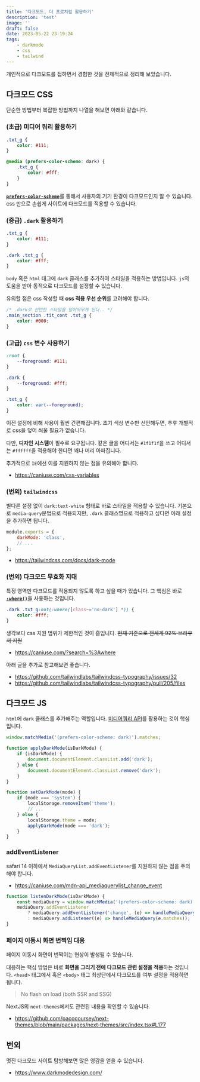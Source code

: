 ```yaml
---
title: '다크모드, 더 프로처럼 활용하기'
description: 'test'
image: ''
draft: false
date: 2023-05-22 23:19:24
tags:
    - darkmode
    - css
    - tailwind
---
```


개인적으로 다크모드를 접하면서 경험한 것을 전체적으로 정리해 보았습니다.

## 다크모드 CSS

단순한 방법부터 복잡한 방법까지 나열을 해보면 아래와 같습니다.

### (초급) 미디어 쿼리 활용하기

```scss
.txt_g {
    color: #111;
}

@media (prefers-color-scheme: dark) {
    .txt_g {
        color: #fff;
    }
}
```

[**`prefers-color-scheme`**](https://developer.mozilla.org/en-US/docs/Web/CSS/@media/prefers-color-scheme)를 통해서 사용자의 기기 환경이 다크모드인지 알 수 있습니다.
css 만으로 손쉽게 사이트에 다크모드를 적용할 수 있습니다.

### (중급) `.dark` 활용하기

```css
.txt_g {
    color: #111;
}

.dark .txt_g {
    color: #fff;
}
```

`body` 혹은 `html` 태그에 `dark` 클래스를 추가하여 스타일을 적용하는 방법입니다.
`js`의 도움을 받아 동적으로 다크모드를 설정할 수 있습니다.

유의할 점은 css 작성할 때 **css 적용 우선 순위**를 고려해야 합니다.

```css
/* .dark로 선언한 스타일을 덮어씌우게 된다.. */
.main_section .tit_cont .txt_g {
    color: #000;
}
```

### (고급) `css` 변수 사용하기

```css
:root {
    --foreground: #111;
}

.dark {
    --foreground: #fff;
}

.txt_g {
    color: var(--foreground);
}
```

이전 설정에 비해 사용이 훨씬 간편해집니다.
초기 색상 변수만 선언해두면, 추후 개별적로 css을 덮어 씌울 필요가 없습니다.

다만, **디자인 시스템**이 필수로 요구됩니다.
같은 글을 어디서는 `#1f1f1f`을 쓰고 어디서는 `#ffffff`을 적용해야 한다면 꽤나 머리 아파집니다.

추가적으로 `IE`에선 이를 지원하지 않는 점을 유의해야 합니다.

-   https://caniuse.com/css-variables

### (번외) `tailwindcss`

별다른 설정 없이 `dark:text-white` 형태로 바로 스타일을 적용할 수 있습니다.
기본으로 `media-query`문법으로 적용되지만, `.dark` 클래스명으로 적용하고 싶다면 아래 설정을 추가하면 됩니다.

```js title="tailwind.config.js" {2}
module.exports = {
    darkMode: 'class',
    // ...
};
```

-   https://tailwindcss.com/docs/dark-mode

### (번외) 다크모드 무효화 지대

특정 영역만 다크모드를 적용되지 않도록 하고 싶을 때가 있습니다.
그 핵심은 바로 [**`:where()`**](https://developer.mozilla.org/en-US/docs/Web/CSS/:where)을 사용하는 것입니다.

```css
.dark .txt_g:not(:where([class~='no-dark'] *)) {
    color: #fff;
}
```

생각보다 css 지원 범위가 제한적인 것이 흠입니다. ~~현재 기준으로 전세계 92% 브라우저 지원~~

-   https://caniuse.com/?search=%3Awhere

아래 글을 추가로 참고해보면 좋습니다.

-   https://github.com/tailwindlabs/tailwindcss-typography/issues/32
-   https://github.com/tailwindlabs/tailwindcss-typography/pull/205/files

## 다크모드 JS

`html`에 `dark` 클래스를 추가해주는 역할입니다.
[미디어쿼리 API](https://developer.mozilla.org/ko/docs/Web/API/Window/matchMedia)를 활용하는 것이 핵심입니다.

```js
window.matchMedia('(prefers-color-scheme: dark)').matches;
```

```js
function applyDarkMode(isDarkMode) {
    if (isDarkMode) {
        document.documentElement.classList.add('dark');
    } else {
        document.documentElement.classList.remove('dark');
    }
}
```

```js
function setDarkMode(mode) {
    if (mode === 'system') {
        localStorage.removeItem('theme');
        // ...
    } else {
        localStorage.theme = mode;
        applyDarkMode(mode === 'dark');
    }
}
```

### addEventListener

safari 14 이하에서 `MediaQueryList.addEventListener`를 지원하지 않는 점을 주의해야 합니다.

-   https://caniuse.com/mdn-api_mediaquerylist_change_event

```js
function listenDarkMode(isDarkMode) {
    const mediaQuery = window.matchMedia('(prefers-color-scheme: dark)');
    mediaQuery.addEventListener
        ? mediaQuery.addEventListener('change', (e) => handleMediaQuery(e.matches))
        : mediaQuery.addListener((e) => handleMediaQuery(e.matches));
}
```

### 페이지 이동시 화면 번쩍임 대응

페이지 이동시 화면이 번쩍이는 현상이 발생될 수 있습니다.

대응하는 핵심 방법은 바로 **화면을 그리기 전에 다크모드 관련 설정을 적용**하는 것입니다.
`<head>` 태그에서 혹은 `<body>` 태그 최상단에서 다크모드를 여부 설정을 적용하면 됩니다.

> No flash on load (both SSR and SSG)

NextJS의 `next-themes`에서도 관련된 내용을 확인할 수 있습니다.

-   https://github.com/pacocoursey/next-themes/blob/main/packages/next-themes/src/index.tsx#L177

## 번외

멋진 다크모드 사이트 탐방해보면 많은 영감을 얻을 수 있습니다.

-   https://www.darkmodedesign.com/
